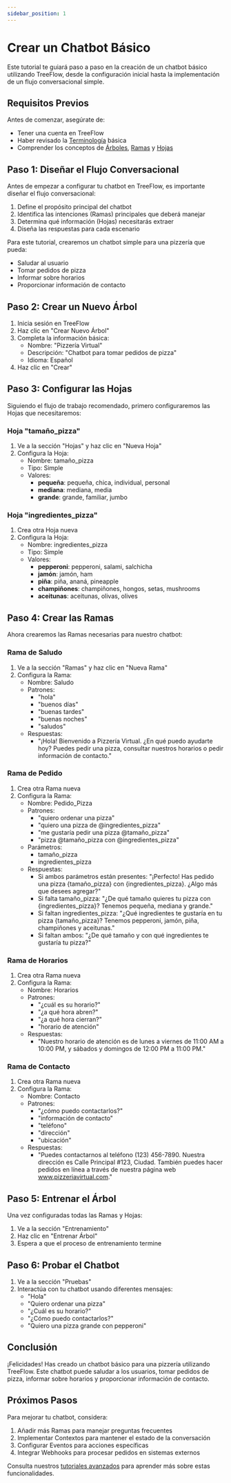 ```yaml
---
sidebar_position: 1
---
```


# Crear un Chatbot Básico

Este tutorial te guiará paso a paso en la creación de un chatbot básico utilizando TreeFlow, desde la configuración inicial hasta la implementación de un flujo conversacional simple.

## Requisitos Previos

Antes de comenzar, asegúrate de:

- Tener una cuenta en TreeFlow
- Haber revisado la [Terminología](/docs/Fundamentos/Terminologia) básica
- Comprender los conceptos de [Árboles](/docs/Fundamentos/Arboles), [Ramas](/docs/Fundamentos/Ramas) y [Hojas](/docs/Fundamentos/Hojas)

## Paso 1: Diseñar el Flujo Conversacional

Antes de empezar a configurar tu chatbot en TreeFlow, es importante diseñar el flujo conversacional:

1. Define el propósito principal del chatbot
2. Identifica las intenciones (Ramas) principales que deberá manejar
3. Determina qué información (Hojas) necesitarás extraer
4. Diseña las respuestas para cada escenario

Para este tutorial, crearemos un chatbot simple para una pizzería que pueda:
- Saludar al usuario
- Tomar pedidos de pizza
- Informar sobre horarios
- Proporcionar información de contacto

## Paso 2: Crear un Nuevo Árbol

1. Inicia sesión en TreeFlow
2. Haz clic en "Crear Nuevo Árbol"
3. Completa la información básica:
   - Nombre: "Pizzería Virtual"
   - Descripción: "Chatbot para tomar pedidos de pizza"
   - Idioma: Español
4. Haz clic en "Crear"

## Paso 3: Configurar las Hojas

Siguiendo el flujo de trabajo recomendado, primero configuraremos las Hojas que necesitaremos:

### Hoja "tamaño_pizza"

1. Ve a la sección "Hojas" y haz clic en "Nueva Hoja"
2. Configura la Hoja:
   - Nombre: tamaño_pizza
   - Tipo: Simple
   - Valores:
     - **pequeña**: pequeña, chica, individual, personal
     - **mediana**: mediana, media
     - **grande**: grande, familiar, jumbo

### Hoja "ingredientes_pizza"

1. Crea otra Hoja nueva
2. Configura la Hoja:
   - Nombre: ingredientes_pizza
   - Tipo: Simple
   - Valores:
     - **pepperoni**: pepperoni, salami, salchicha
     - **jamón**: jamón, ham
     - **piña**: piña, ananá, pineapple
     - **champiñones**: champiñones, hongos, setas, mushrooms
     - **aceitunas**: aceitunas, olivas, olives

## Paso 4: Crear las Ramas

Ahora crearemos las Ramas necesarias para nuestro chatbot:

### Rama de Saludo

1. Ve a la sección "Ramas" y haz clic en "Nueva Rama"
2. Configura la Rama:
   - Nombre: Saludo
   - Patrones:
     - "hola"
     - "buenos días"
     - "buenas tardes"
     - "buenas noches"
     - "saludos"
   - Respuestas:
     - "¡Hola! Bienvenido a Pizzería Virtual. ¿En qué puedo ayudarte hoy? Puedes pedir una pizza, consultar nuestros horarios o pedir información de contacto."

### Rama de Pedido

1. Crea otra Rama nueva
2. Configura la Rama:
   - Nombre: Pedido_Pizza
   - Patrones:
     - "quiero ordenar una pizza"
     - "quiero una pizza de @ingredientes_pizza"
     - "me gustaría pedir una pizza @tamaño_pizza"
     - "pizza @tamaño_pizza con @ingredientes_pizza"
   - Parámetros:
     - tamaño_pizza
     - ingredientes_pizza
   - Respuestas:
     - Si ambos parámetros están presentes: "¡Perfecto! Has pedido una pizza {tamaño_pizza} con {ingredientes_pizza}. ¿Algo más que desees agregar?"
     - Si falta tamaño_pizza: "¿De qué tamaño quieres tu pizza con {ingredientes_pizza}? Tenemos pequeña, mediana y grande."
     - Si faltan ingredientes_pizza: "¿Qué ingredientes te gustaría en tu pizza {tamaño_pizza}? Tenemos pepperoni, jamón, piña, champiñones y aceitunas."
     - Si faltan ambos: "¿De qué tamaño y con qué ingredientes te gustaría tu pizza?"

### Rama de Horarios

1. Crea otra Rama nueva
2. Configura la Rama:
   - Nombre: Horarios
   - Patrones:
     - "¿cuál es su horario?"
     - "¿a qué hora abren?"
     - "¿a qué hora cierran?"
     - "horario de atención"
   - Respuestas:
     - "Nuestro horario de atención es de lunes a viernes de 11:00 AM a 10:00 PM, y sábados y domingos de 12:00 PM a 11:00 PM."

### Rama de Contacto

1. Crea otra Rama nueva
2. Configura la Rama:
   - Nombre: Contacto
   - Patrones:
     - "¿cómo puedo contactarlos?"
     - "información de contacto"
     - "teléfono"
     - "dirección"
     - "ubicación"
   - Respuestas:
     - "Puedes contactarnos al teléfono (123) 456-7890. Nuestra dirección es Calle Principal #123, Ciudad. También puedes hacer pedidos en línea a través de nuestra página web www.pizzeriavirtual.com."

## Paso 5: Entrenar el Árbol

Una vez configuradas todas las Ramas y Hojas:

1. Ve a la sección "Entrenamiento"
2. Haz clic en "Entrenar Árbol"
3. Espera a que el proceso de entrenamiento termine

## Paso 6: Probar el Chatbot

1. Ve a la sección "Pruebas"
2. Interactúa con tu chatbot usando diferentes mensajes:
   - "Hola"
   - "Quiero ordenar una pizza"
   - "¿Cuál es su horario?"
   - "¿Cómo puedo contactarlos?"
   - "Quiero una pizza grande con pepperoni"

## Conclusión

¡Felicidades! Has creado un chatbot básico para una pizzería utilizando TreeFlow. Este chatbot puede saludar a los usuarios, tomar pedidos de pizza, informar sobre horarios y proporcionar información de contacto.

## Próximos Pasos

Para mejorar tu chatbot, considera:

1. Añadir más Ramas para manejar preguntas frecuentes
2. Implementar Contextos para mantener el estado de la conversación
3. Configurar Eventos para acciones específicas
4. Integrar Webhooks para procesar pedidos en sistemas externos

Consulta nuestros [tutoriales avanzados](/docs/Tutoriales) para aprender más sobre estas funcionalidades.

